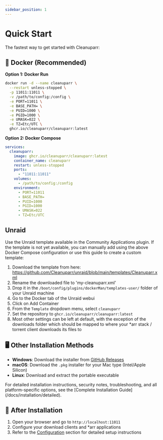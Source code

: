 ```yaml
---
sidebar_position: 1
---
```



# Quick Start

The fastest way to get started with Cleanuparr:

## 🐳 Docker (Recommended)

**Option 1: Docker Run**
```bash
docker run -d --name cleanuparr \
  --restart unless-stopped \
  -p 11011:11011 \
  -v /path/to/config:/config \
  -e PORT=11011 \
  -e BASE_PATH= \
  -e PUID=1000 \
  -e PGID=1000 \
  -e UMASK=022 \
  -e TZ=Etc/UTC \
  ghcr.io/cleanuparr/cleanuparr:latest
```

**Option 2: Docker Compose**
```yaml
services:
  cleanuparr:
    image: ghcr.io/cleanuparr/cleanuparr:latest
    container_name: cleanuparr
    restart: unless-stopped
    ports:
      - "11011:11011"
    volumes:
      - /path/to/config:/config
    environment:
      - PORT=11011
      - BASE_PATH=
      - PUID=1000
      - PGID=1000
      - UMASK=022
      - TZ=Etc/UTC
```

## Unraid

Use the Unraid template available in the Community Applications plugin. If the template is not yet available, you can manually add using the above Docker Compose configuration or use this guide to create a custom template:

1. Download the template from here: https://github.com/Cleanuparr/unraid/blob/main/templates/Cleanuparr.xml
2. Rename the downloaded file to 'my-cleanuparr.xml'
3. Drop it in the `/boot/config/plugins/dockerMan/templates-user/` folder of your Unraid machine
4. Go to the Docker tab of the Unraid webui
5. Click on Add Container
6. From the `Template` dropdown menu, select `cleanuparr`
7. Set the repository to `ghcr.io/cleanuparr/cleanuparr:latest`
8. Most other settings can be left at default, with the exception of the downloads folder which should be mapped to where your *arr stack / torrent client downloads its files to


## 🖥️ Other Installation Methods

- **Windows**: Download the installer from [GitHub Releases](https://github.com/Cleanuparr/Cleanuparr/releases)
- **macOS**: Download the `.pkg` installer for your Mac type (Intel/Apple Silicon)
- **Linux**: Download and extract the portable executable

<Note>
For detailed installation instructions, security notes, troubleshooting, and all platform-specific options, see the [Complete Installation Guide](/docs/installation/detailed).
</Note>

## 🚀 After Installation

1. Open your browser and go to `http://localhost:11011`
2. Configure your download clients and *arr applications
3. Refer to the [Configuration](/docs/category/configuration) section for detailed setup instructions 